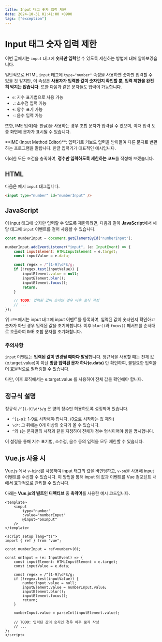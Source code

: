 ```yaml
---
title: Input 태그 숫자 입력 제한
date: 2024-10-31 01:41:00 +0900
tags: ["exception"]
---
```



# Input 태그 숫자 입력 제한

이번 글에서는 `input` 태그에 **숫자만 입력**할 수 있도록 제한하는 방법에 대해 알아보겠습니다.

일반적으로 HTML `input` 태그에 `type="number"` 속성을 사용하면 숫자만 입력할 수 있을 것 같지만, 이 속성은 **사용자가 입력한 값이 숫자인지 확인할 뿐, 입력 제한을 완전히 막지는 않습니다.**
또한 다음과 같은 문자들도 입력이 가능합니다.

- `e`: 지수 표기법으로 사용 가능
- `.`: 소수점 입력 가능
- `+`: 양수 표기 가능
- `-`: 음수 입력 가능

또한, IME 입력(예: 한글)을 사용하는 경우 조합 문자가 입력될 수 있으며, 이때 입력 도중 화면에 문자가 표시될 수 있습니다.

<Callout type="info">
	**IME (Input Method Editor)**: 입력기로 키보드 입력을 받아들여 다른 문자로 변환하는 프로그램을 말합니다. 한글 입력기가 대표적인 예시입니다.
</Callout>

이러한 모든 조건을 충족하여, **정수만 입력하도록 제한하는 코드**를 작성해 보겠습니다.

## HTML

다음은 예시 `input` 태그입니다.

```html copy filename="index.html"
<input type="number" id="numberInput" />
```

## JavaScript

이 input 태그에 숫자만 입력할 수 있도록 제한하려면, 다음과 같이 **JavaScript**에서 해당 태그에 `input` 이벤트를 걸어 사용할 수 있습니다.

```javascript copy filename="index.ts"
const numberInput = document.getElementById("numberInput");

numberInput.addEventListener("input", (e: InputEvent) => {
	const inputElement: HTMLInputElement = e.target;
	const inputValue = e.data;

	const regex = /^[1-9]\d*$/g;
	if (!regex.test(inputValue)) {
		inputElement.value = null;
		inputElement.blur();
		inputElement.focus();
		return;
	}

	// TODO: 입력된 값이 숫자인 경우 이후 로직 작성
	// ...
});
```

위 코드에서는 input 태그에 input 이벤트를 등록하여, 입력된 값이 숫자인지 확인하고 숫자가 아닌 경우 입력된 값을 초기화합니다.
이후 `blur()`와 `focus()` 메서드를 순서대로 호출하여 IME 조합 문자를 초기화합니다.

### 주의사항
`input` 이벤트는 **입력된 값이 변경될 때마다 발생**합니다.
정규식을 사용할 때는 전체 값(e.target.value)이 아닌 **방금 입력된 문자 하나(e.data)** 만 확인하여, 불필요한 입력을 더 효율적으로 필터링할 수 있습니다.

다만, 이후 로직에서는 e.target.value 를 사용하여 전체 값을 확인해야 합니다.

## 정규식 설명

정규식 `/^[1-9]\d*$/g` 은 양의 정수만 허용하도록 설정되어 있습니다.

- `^[1-9]`: 1-9로 시작해야 합니다. (0으로 시작하는 값 제외)
- `\d*`: 그 뒤에는 0개 이상의 숫자가 올 수 있습니다.
- `^`와 `$`는 문자열의 시작과 끝을 지정하여 전체가 정수 형식이어야 함을 명시합니다.

이 설정을 통해 지수 표기법, 소수점, 음수 등의 입력을 모두 제한할 수 있습니다.

## Vue.js 사용 시

Vue.js 에서 `v-bind`를 사용하여 input 태그의 값을 바인딩하고, `v-on`을 사용해 input 이벤트를 수신할 수 있습니다.
이 방법을 통해 input 의 값과 이벤트를 Vue 컴포넌트 내에서 효과적으로 관리할 수 있습니다.

아래는 **Vue.js의 빌트인 디렉티브** 중 **축약어**를 사용한 예시 코드입니다.

```vue copy filename="index.vue"
<template>
	<input
		type="number"
		:value="numberInput"
		@input="onInput"
	/>
</template>

<script setup lang="ts">
import { ref } from "vue";

const numberInput = ref<number>(0);

const onInput = (e: InputEvent) => {
	const inputElement: HTMLInputElement = e.target;
	const inputValue = e.data;

	const regex = /^[1-9]\d*$/g;
	if (!regex.test(inputValue)) {
		numberInput.value = null;
		inputElement.value = numberInput.value;
		inputElement.blur();
		inputElement.focus();
		return;
	}

	numberInput.value = parseInt(inputElement.value);

	// TODO: 입력된 값이 숫자인 경우 이후 로직 작성
	// ...
};
</script>
```